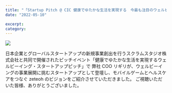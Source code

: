 ```yaml
---
title: "「Startup Pitch @ CIC 健康でゆたかな生活を実現する　今最も注目のウェルビーイング・スタートアップピッチ 」に登壇しました。"
date: "2022-05-10"

excerpt:
category:
---
```


![](/images/News/2022-05-10/cic-event.jpeg)

日本企業とグローバルスタートアップの新規事業創出を行うスクラムスタジオ株式会社と共同で開催されたピッチイベント「健康でゆたかな生活を実現するウェルビーイング・スタートアップピッチ」で
弊社 COO リギリが、ウェルビーイングの事業展開に挑むスタートアップとして登壇し、モバイルゲームとヘルスケアをつなぐ zeteoh のビジョンをご紹介させていただきました。
ご視聴いただいた皆様、ありがとうございました。
